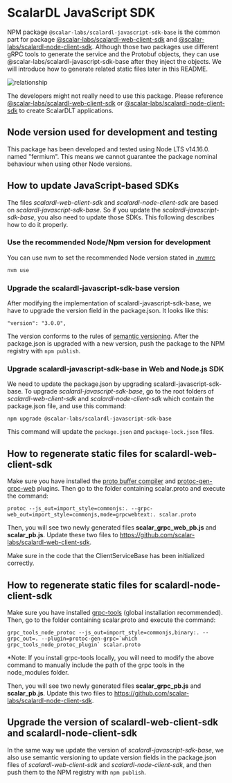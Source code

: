 # ScalarDL JavaScript SDK

NPM package `@scalar-labs/scalardl-javascript-sdk-base` is the common part for package [@scalar-labs/scalardl-web-client-sdk](https://github.com/scalar-labs/scalardl-web-client-sdk) and [@scalar-labs/scalardl-node-client-sdk](https://github.com/scalar-labs/scalardl-node-client-sdk).
Although those two packages use different gRPC tools to generate the service and the Protobuf objects, they can use @scalar-labs/scalardl-javascript-sdk-base after they inject the objects. We will introduce how to generate related static files later in this README.

![relationship](./README.png)

The developers might not really need to use this package. Please reference [@scalar-labs/scalardl-web-client-sdk](https://github.com/scalar-labs/scalardl-web-client-sdk) or [@scalar-labs/scalardl-node-client-sdk](https://github.com/scalar-labs/scalardl-node-client-sdk) to create ScalarDLT applications.

## Node version used for development and testing
This package has been developed and tested using Node LTS v14.16.0. named "fermium".
This means we cannot guarantee the package nominal behaviour when using other Node versions.

## How to update JavaScript-based SDKs
The files *scalardl-web-client-sdk* and *scalardl-node-client-sdk* are based on *scalardl-javascript-sdk-base*. So if you update the *scalardl-javascript-sdk-base*, you also need to update those SDKs. This following describes how to do it properly.

### Use the recommended Node/Npm version for development
You can use nvm to set the recommended Node version stated in [.nvmrc](.nvmrc)

```bash
nvm use
```

### Upgrade the scalardl-javascript-sdk-base version

After modifying the implementation of scalardl-javascript-sdk-base, we have to upgrade the version field in the  package.json. It looks like this:

```
"version": "3.0.0",
```

The version conforms to the rules of [semantic versioning](https://semver.org/). After the package.json is upgraded with a new version, push the package to the NPM registry with `npm publish`.

### Upgrade scalardl-javascript-sdk-base in Web and Node.js SDK

We need to update the package.json by upgrading scalardl-javascript-sdk-base. To upgrade *scalardl-javascript-sdk-base*, go to the root folders of *scalardl-web-client-sdk* and *scalardl-node-client-sdk* which contain the  package.json file, and use this command:

```
npm upgrade @scalar-labs/scalardl-javascript-sdk-base
```

This command will update the `package.json` and `package-lock.json` files.

## How to regenerate static files for scalardl-web-client-sdk

Make sure you have installed the [proto buffer compiler](http://google.github.io/proto-lens/installing-protoc.html) and [protoc-gen-grpc-web](https://github.com/grpc/grpc-web/releases) plugins. Then go to the folder containing scalar.proto and execute the command:

```
protoc --js_out=import_style=commonjs:. --grpc-web_out=import_style=commonjs,mode=grpcwebtext:. scalar.proto
```

Then, you will see two newly generated files **scalar_grpc_web_pb.js** and **scalar_pb.js**. Update these two files to https://github.com/scalar-labs/scalardl-web-client-sdk.

Make sure in the code that the ClientServiceBase has been initialized correctly.

## How to regenerate static files for scalardl-node-client-sdk

Make sure you have installed [grpc-tools](https://www.npmjs.com/package/grpc-tools) (global installation recommended). Then, go to the folder containing scalar.proto and execute the command:

```
grpc_tools_node_protoc --js_out=import_style=commonjs,binary:. --grpc_out=. --plugin=protoc-gen-grpc=`which grpc_tools_node_protoc_plugin` scalar.proto
```

*Note: If you install grpc-tools locally, you will need to modify the above command to manually include the path of the grpc tools in the node_modules folder.

Then, you will see two newly generated files **scalar_grpc_pb.js** and **scalar_pb.js**. Update this two files to https://github.com/scalar-labs/scalardl-node-client-sdk.

## Upgrade the version of scalardl-web-client-sdk and scalardl-node-client-sdk

In the same way we update the version of *scalardl-javascript-sdk-base*, we also use semantic versioning to update version fields in the package.json files of *scalardl-web-client-sdk* and *scalardl-node-client-sdk*, and then push them to the NPM registry with `npm publish`.

